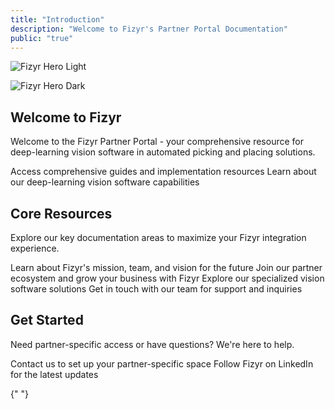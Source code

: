 ```yaml
---
title: "Introduction"
description: "Welcome to Fizyr's Partner Portal Documentation"
public: "true"
---
```


<img
  alt="Fizyr Hero Light"
  className="block rounded-lg dark:hidden"
  src="/images/banner.png"
/>

<img
  alt="Fizyr Hero Dark"
  className="hidden rounded-lg dark:block"
  src="/images/banner.png"
/>

## Welcome to Fizyr

Welcome to the Fizyr Partner Portal - your comprehensive resource for deep-learning vision software in automated picking and placing solutions.

<CardGroup cols="2">
  <Card title="Partner Documentation" icon="book-open" href="/docs/getting-started">
    Access comprehensive guides and implementation resources
  </Card>
  <Card title="Vision Software" icon="eye" href="/docs/vision-software">
    Learn about our deep-learning vision software capabilities
  </Card>
</CardGroup>

## Core Resources

Explore our key documentation areas to maximize your Fizyr integration experience.

<CardGroup cols="2">
  <Card title="Company" icon="building" href="https://fizyr.com/company/">
    Learn about Fizyr's mission, team, and vision for the future
  </Card>
  <Card title="Partner Program" icon="handshake" href="https://fizyr.com/partnership/">
    Join our partner ecosystem and grow your business with Fizyr
  </Card>
  <Card title="Vision Packs" icon="cube" href="https://fizyr.com/vision-packs/">
    Explore our specialized vision software solutions
  </Card>
  <Card title="Contact" icon="envelope" href="https://fizyr.com/contact/">
    Get in touch with our team for support and inquiries
  </Card>
</CardGroup>

## Get Started

Need partner-specific access or have questions? We're here to help.

<CardGroup cols="2">
  <Card title="Request Access" icon="key" href="mailto:info@fizyr.com">
    Contact us to set up your partner-specific space
  </Card>
  <Card title="Connect with Us" icon="linkedin" href="https://www.linkedin.com/company/fizyr/">
    Follow Fizyr on LinkedIn for the latest updates
  </Card>
</CardGroup>

{" "}